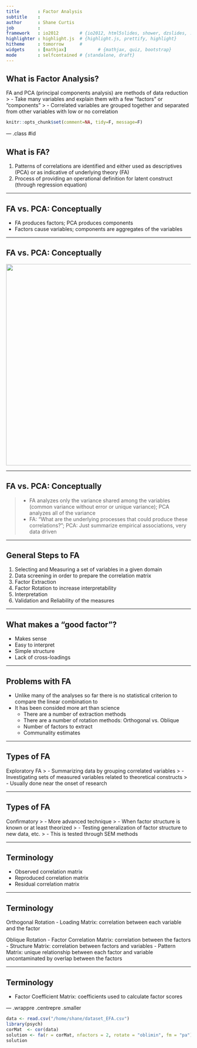 ```yaml
---
title       : Factor Analysis
subtitle    : 
author      : Shane Curtis
job         : 
framework   : io2012        # {io2012, html5slides, shower, dzslides, ...}
highlighter : highlight.js  # {highlight.js, prettify, highlight}
hitheme     : tomorrow      # 
widgets     : [mathjax]            # {mathjax, quiz, bootstrap}
mode        : selfcontained # {standalone, draft}
---
```


## What is Factor Analysis?

FA and PCA (principal components analysis) are methods of data reduction
> - Take many variables and explain them with a few “factors” or “components”
> - Correlated variables are grouped together and separated from other variables with low or no correlation

```r
knitr::opts_chunk$set(comment=NA, tidy=F, message=F)
```

--- .class #id 

## What is FA?

1. Patterns of correlations are identified and either used as descriptives (PCA) or as indicative of underlying theory (FA)
2. Process of providing an operational definition for latent construct (through regression equation)

---

## FA vs. PCA: Conceptually

- FA produces factors; PCA produces components
- Factors cause variables; components are aggregates of the variables

---

## FA vs. PCA: Conceptually

<img src="/home/shane/FactorAnalysis/assets/img/FAPCA.jpeg" height="550" />

---

## FA vs. PCA: Conceptually

> - FA analyzes only the variance shared among the variables (common variance without error or unique variance); PCA analyzes all of the variance
> - FA: “What are the underlying processes that could produce these correlations?”; PCA: Just summarize empirical associations, very data driven

---

## General Steps to FA

1. Selecting and Measuring a set of variables in a given domain
2. Data screening in order to prepare the correlation matrix
3. Factor Extraction
4. Factor Rotation to increase interpretability 
5. Interpretation
6. Validation and Reliability of the measures

---

## What makes a "good factor"?

- Makes sense
- Easy to interpret
- Simple structure
- Lack of cross-loadings

---

## Problems with FA

- Unlike many of the analyses so far there is no statistical criterion to compare the linear combination to
- It has been consided more art than science
  - There are a number of extraction methods
  - There are a number of rotation methods: Orthogonal vs. Oblique
  - Number of factors to extract
  - Communality estimates

---

## Types of FA

Exploratory FA
> - Summarizing data by grouping correlated variables
> - Investigating sets of measured variables related to theoretical constructs
> - Usually done near the onset of research

---

## Types of FA

Confirmatory
> - More advanced technique
> - When factor structure is known or at least theorized
> - Testing generalization of factor structure to new data, etc.
> - This is tested through SEM methods

---

## Terminology

- Observed correlation matrix
- Reproduced correlation matrix
- Residual correlation matrix

---

## Terminology

Orthogonal Rotation
- Loading Matrix: correlation between each variable and the factor

Oblique Rotation
- Factor Correlation Matrix: correlation between the factors
- Structure Matrix: correlation between factors and variables
- Pattern Matrix: unique relationship between each factor and variable uncontaminated by overlap between the factors

---

## Terminology

- Factor Coefficient Matrix: coefficients used to calculate factor scores

--- .wrappre .centrepre .smaller

```r
data <- read.csv("/home/shane/dataset_EFA.csv")
library(psych)
corMat  <- cor(data)
solution <- fa(r = corMat, nfactors = 2, rotate = "oblimin", fm = "pa")
solution
```
